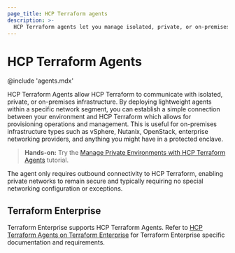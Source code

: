 ```yaml
---
page_title: HCP Terraform agents
description: >-
  HCP Terraform agents let you manage isolated, private, or on-premises infrastructure while keeping your network secure.
---
```


# HCP Terraform Agents

@include 'agents.mdx'

HCP Terraform Agents allow HCP Terraform to communicate with isolated, private, or on-premises infrastructure. By deploying lightweight agents within a specific network segment, you can establish a simple connection between your environment and HCP Terraform which allows for provisioning operations and management. This is useful for on-premises infrastructure types such as vSphere, Nutanix, OpenStack, enterprise networking providers, and anything you might have in a protected enclave.

> **Hands-on:** Try the [Manage Private Environments with HCP Terraform Agents](/terraform/tutorials/cloud/cloud-agents) tutorial.

The agent only requires outbound connectivity to HCP Terraform, enabling private networks to remain secure and typically requiring no special networking configuration or exceptions.

## Terraform Enterprise

Terraform Enterprise supports HCP Terraform Agents. Refer to
[HCP Terraform Agents on Terraform Enterprise](/terraform/enterprise/application-administration/agents-on-tfe) for Terraform Enterprise specific documentation and requirements.
